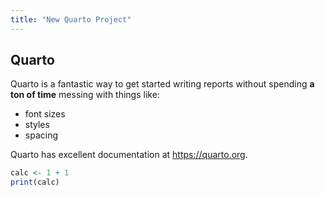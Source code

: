 ```yaml
---
title: "New Quarto Project"
---
```


## Quarto {.unnumbered}

Quarto is a fantastic way to get started writing reports 
without spending **a ton of time** messing with things like: 

* font sizes
* styles
* spacing

Quarto has excellent documentation at <https://quarto.org>.

```R
calc <- 1 + 1
print(calc)
```